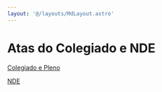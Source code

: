 ```yaml
---
layout: '@/layouts/MdLayout.astro'
---
```






Atas do Colegiado e NDE
=======================








[Colegiado e Pleno](/cpt/documentos/atas-do-colegiado-e-nde/colegiado)


[NDE](/cpt/documentos/atas-do-colegiado-e-nde/nde)









